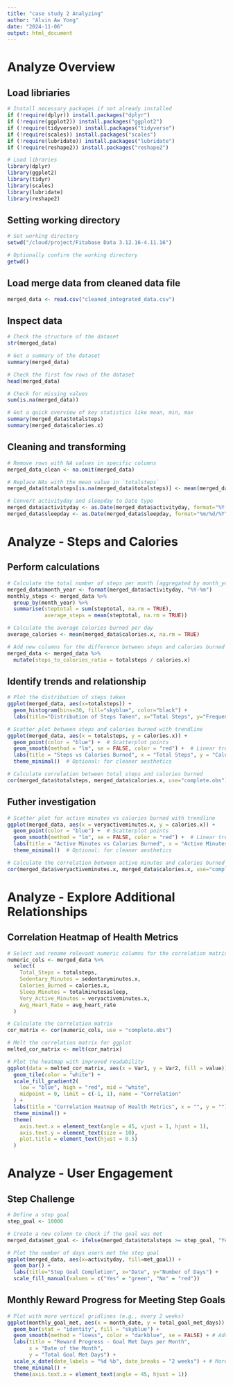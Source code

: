 ```yaml
---
title: "case study 2 Analyzing"
author: "Alvin Aw Yong"
date: "2024-11-06"
output: html_document
---
```


# Analyze Overview

## Load libriaries

```r
# Install necessary packages if not already installed
if (!require(dplyr)) install.packages("dplyr")
if (!require(ggplot2)) install.packages("ggplot2")
if (!require(tidyverse)) install.packages("tidyverse")
if (!require(scales)) install.packages("scales")
if (!require(lubridate)) install.packages("lubridate")
if (!require(reshape2)) install.packages("reshape2")

# Load libraries
library(dplyr)
library(ggplot2)
library(tidyr)
library(scales)
library(lubridate)
library(reshape2)
```

## Setting working directory

```r
# Set working directory 
setwd("/cloud/project/Fitabase Data 3.12.16-4.11.16")

# Optionally confirm the working directory
getwd()
```

## Load merge data from cleaned data file

``` r
merged_data <- read.csv("cleaned_integrated_data.csv")
```

## Inspect data

``` r
# Check the structure of the dataset
str(merged_data)

# Get a summary of the dataset
summary(merged_data)

# Check the first few rows of the dataset
head(merged_data)

# Check for missing values
sum(is.na(merged_data))

# Get a quick overview of key statistics like mean, min, max
summary(merged_data$totalsteps)
summary(merged_data$calories.x)
```

## Cleaning and transforming

``` r
# Remove rows with NA values in specific columns
merged_data_clean <- na.omit(merged_data)
```

``` r
# Replace NAs with the mean value in `totalsteps`
merged_data$totalsteps[is.na(merged_data$totalsteps)] <- mean(merged_data$totalsteps, na.rm = TRUE)
```

``` r
# Convert activityday and sleepday to Date type
merged_data$activityday <- as.Date(merged_data$activityday, format="%Y-%m-%d")
merged_data$sleepday <- as.Date(merged_data$sleepday, format="%m/%d/%Y")
```

# Analyze - Steps and Calories

## Perform calculations

``` r
# Calculate the total number of steps per month (aggregated by month_year)
merged_data$month_year <- format(merged_data$activityday, "%Y-%m")
monthly_steps <- merged_data %>%
  group_by(month_year) %>%
  summarise(steptotal = sum(steptotal, na.rm = TRUE), 
            average_steps = mean(steptotal, na.rm = TRUE))

# Calculate the average calories burned per day
average_calories <- mean(merged_data$calories.x, na.rm = TRUE)

# Add new columns for the difference between steps and calories burned
merged_data <- merged_data %>%
  mutate(steps_to_calories_ratio = totalsteps / calories.x)
```

## Identify trends and relationship

``` r
# Plot the distribution of steps taken
ggplot(merged_data, aes(x=totalsteps)) +
  geom_histogram(bins=30, fill="skyblue", color="black") +
  labs(title="Distribution of Steps Taken", x="Total Steps", y="Frequency")

# Scatter plot between steps and calories burned with trendline
ggplot(merged_data, aes(x = totalsteps, y = calories.x)) +
  geom_point(color = "blue") +  # Scatterplot points
  geom_smooth(method = "lm", se = FALSE, color = "red") +  # Linear trendline
  labs(title = "Steps vs Calories Burned", x = "Total Steps", y = "Calories Burned") +
  theme_minimal()  # Optional: for cleaner aesthetics

# Calculate correlation between total steps and calories burned
cor(merged_data$totalsteps, merged_data$calories.x, use="complete.obs")
```

## Futher investigation

``` r
# Scatter plot for active minutes vs calories burned with trendline
ggplot(merged_data, aes(x = veryactiveminutes.x, y = calories.x)) +
  geom_point(color = "blue") +  # Scatterplot points
  geom_smooth(method = "lm", se = FALSE, color = "red") +  # Linear trendline
  labs(title = "Active Minutes vs Calories Burned", x = "Active Minutes", y = "Calories Burned") +
  theme_minimal()  # Optional: for cleaner aesthetics

# Calculate the correlation between active minutes and calories burned
cor(merged_data$veryactiveminutes.x, merged_data$calories.x, use="complete.obs")
```

# Analyze - Explore Additional Relationships

## Correlation Heatmap of Health Metrics

``` r

# Select and rename relevant numeric columns for the correlation matrix
numeric_cols <- merged_data %>%
  select(
    Total_Steps = totalsteps,
    Sedentary_Minutes = sedentaryminutes.x,
    Calories_Burned = calories.x,
    Sleep_Minutes = totalminutesasleep,
    Very_Active_Minutes = veryactiveminutes.x,
    Avg_Heart_Rate = avg_heart_rate
  )

# Calculate the correlation matrix
cor_matrix <- cor(numeric_cols, use = "complete.obs")

# Melt the correlation matrix for ggplot
melted_cor_matrix <- melt(cor_matrix)

# Plot the heatmap with improved readability
ggplot(data = melted_cor_matrix, aes(x = Var1, y = Var2, fill = value)) +
  geom_tile(color = "white") +
  scale_fill_gradient2(
    low = "blue", high = "red", mid = "white",
    midpoint = 0, limit = c(-1, 1), name = "Correlation"
  ) +
  labs(title = "Correlation Heatmap of Health Metrics", x = "", y = "") +
  theme_minimal() +
  theme(
    axis.text.x = element_text(angle = 45, vjust = 1, hjust = 1),
    axis.text.y = element_text(size = 10),
    plot.title = element_text(hjust = 0.5)
  )
```


# Analyze - User Engagement

## Step Challenge

``` r
# Define a step goal
step_goal <- 10000

# Create a new column to check if the goal was met
merged_data$met_goal <- ifelse(merged_data$totalsteps >= step_goal, "Yes", "No")

# Plot the number of days users met the step goal
ggplot(merged_data, aes(x=activityday, fill=met_goal)) +
  geom_bar() +
  labs(title="Step Goal Completion", x="Date", y="Number of Days") +
  scale_fill_manual(values = c("Yes" = "green", "No" = "red"))

```

## Monthly Reward Progress for Meeting Step Goals

``` r
# Plot with more vertical gridlines (e.g., every 2 weeks)
ggplot(monthly_goal_met, aes(x = month_date, y = total_goal_met_days)) +
  geom_bar(stat = "identity", fill = "skyblue") +
  geom_smooth(method = "loess", color = "darkblue", se = FALSE) + # Adding a trendline
  labs(title = "Reward Progress - Goal Met Days per Month",
       x = "Date of the Month",
       y = "Total Goal Met Days") +
  scale_x_date(date_labels = "%d %b", date_breaks = "2 weeks") + # More frequent x-axis labels
  theme_minimal() +
  theme(axis.text.x = element_text(angle = 45, hjust = 1))

```